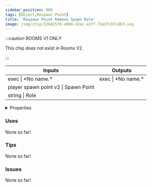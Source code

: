 ```yaml
---
sidebar_position: 800
tags: [Object,Respawn Point]
title: 'Respawn Point Remove Spawn Role'
image: /img/chip/22b02578-a084-42ac-a27f-72a1fcb7cd63.svg
---
```




:::caution ROOMS V1 ONLY
    
This chip does not exist in Rooms V2.

:::


<IChip uuid="22b02578-a084-42ac-a27f-72a1fcb7cd63"/>

<table><thead><tr><th>Inputs</th><th>Outputs</th></tr></thead><tbody><tr><td>exec | *No name.*</td><td>exec | *No name.*</td></tr><tr><td>player spawn point v2 | Spawn Point</td><td /></tr><tr><td>string | Role</td><td /></tr></tbody></table>

<details>
  <summary>Properties</summary>
  <div>
    <div>
    <table>
      <tbody>
        <tr>
          <td>Is beta required?</td>
          <td>No</td>
        </tr>
        <tr>
          <td>Is chip a trolling risk?</td>
          <td>No</td>
        </tr>
        <tr>
          <td>Is chip a role assignment risk?</td>
          <td>No</td>
        </tr>
        <tr>
          <td>Chip UUID</td>
          <td>22b02578-a084-42ac-a27f-72a1fcb7cd63</td>
        </tr>
        <tr>
          <td>Room availability</td>
          <td>Rooms V1 only</td>
        </tr>
      </tbody>
    </table>
    </div>
  </div>
</details>

### Uses

None so far!

### Tips

None so far!

### Issues

None so far!